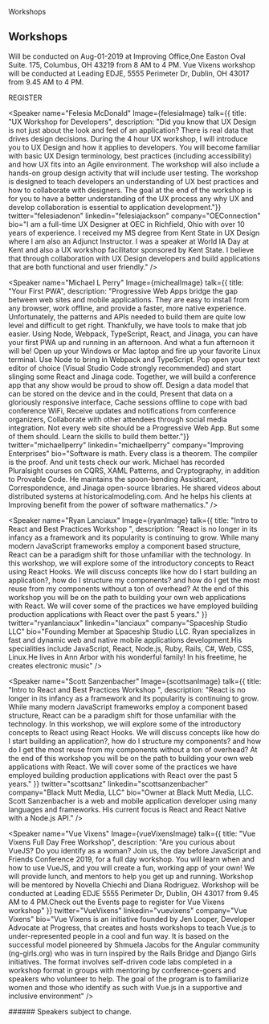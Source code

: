 

<Hidden as="h1">Workshops</Hidden>
<Card>

## Workshops 


Will be conducted on Aug-01-2019 at Improving Office,One Easton Oval Suite. 175, Columbus, OH 43219 from 8 AM to 4 PM.
Vue Vixens workshop will be conducted at Leading EDJE, 5555 Perimeter Dr, Dublin, OH 43017 from 9.45 AM to 4 PM.


</Card>
<Flex flexDirection="row" flexWrap="wrap" alignItems="center" justifyContent="center" style={{ padding: "2rem", width: "" }}>
<ButtonLink
            href="https://www.eventbrite.com/e/javascript-and-friends-conference-registration-60880128102"
            alignSelf="center"
            mr={40}
            target="_blank" rel="noopener noreferrer"
          >
            REGISTER
          </ButtonLink>   
</Flex>
<Flex flexDirection="row" flexWrap="wrap" alignItems="center" justifyContent="center" style={{ padding: "2rem", width: "" }}>

<Speaker name="Felesia McDonald" Image={felesiaImage} talk={{ title: "UX Workshop for Developers", 
description: "Did you know that UX Design is not just about the look and feel of an application? There is real data that drives design decisions. During the 4 hour UX workshop, I will introduce you to UX Design and how it applies to developers. You will become familiar with basic UX Design terminology, best practices (including accessibility) and how UX fits into an Agile environment. The workshop will also include a hands-on group design activity that will include user testing. The workshop is designed to teach developers an understanding of UX best practices and how to collaborate with designers. The goal at the end of the workshop is for you to have a better understanding of the UX process any why UX and develop collaboration is essential to application development."}} 
twitter="felesiadenon" 
linkedin="felesiajackson" 
company="OEConnection" 
bio="I am a full-time UX Designer at OEC in Richfield, Ohio with over 10 years of experience. I received my MS degree from Kent State in UX Design where I am also an Adjunct Instructor. I was a speaker at World IA Day at Kent and also a UX workshop facilitator sponsored by Kent State. I believe that through collaboration with UX Design developers and build applications that are both functional and user friendly."
 /> 

<Speaker name="Michael L Perry" Image={michealImage} talk={{ title: "Your First PWA", 
description: "Progressive Web Apps bridge the gap between web sites and mobile applications. They are easy to install from any browser, work offline, and provide a faster, more native experience. Unfortunately, the patterns and APIs needed to build them are quite low level and difficult to get right. Thankfully, we have tools to make that job easier. Using Node, Webpack, TypeScript, React, and Jinaga, you can have your first PWA up and running in an afternoon. And what a fun afternoon it will be! Open up your Windows or Mac laptop and fire up your favorite Linux terminal. Use Node to bring in Webpack and TypeScript. Pop open your text editor of choice (Visual Studio Code strongly recommended) and start slinging some React and Jinaga code. Together, we will build a conference app that any show would be proud to show off. Design a data model that can be stored on the device and in the could, Present that data on a gloriously responsive interface, Cache sessions offline to cope with bad conference WiFi, Receive updates and notifications from conference organizers, Collaborate with other attendees through social media integration. Not every web site should be a Progressive Web App. But some of them should. Learn the skills to build them better."}} 
twitter="michaellperry" 
linkedin="michaellperry" 
company="Improving Enterprises" 
bio="Software is math. Every class is a theorem. The compiler is the proof. And unit tests check our work. Michael has recorded Pluralsight courses on CQRS, XAML Patterns, and Cryptography, in addition to Provable Code. He maintains the spoon-bending Assisticant, Correspondence, and Jinaga open-source libraries. He shared videos about distributed systems at historicalmodeling.com. And he helps his clients at Improving benefit from the power of software mathematics."
 /> 

<Speaker name="Ryan Lanciaux" Image={ryanImage} talk={{ title: "Intro to React and Best Practices Workshop ", 
description: "React is no longer in its infancy as a framework and its popularity is continuing to grow.  While many modern JavaScript frameworks employ a component based structure, React can be a paradigm shift for those unfamiliar with the technology. In this workshop, we will explore some of the introductory concepts to React using React Hooks. We will discuss concepts like how do I start building an application?, how do I structure my components? and how do I get the most reuse from my components without a ton of overhead? At the end of this workshop you will be on the path to building your own web applications with React.  We will cover some of the practices we have employed building production applications with React over the past 5 years." }} 
twitter="ryanlanciaux" 
linkedin="lanciaux" 
company="Spaceship Studio LLC" 
bio="Founding Member at Spaceship Studio LLC. Ryan specializes in fast and dynamic web and native mobile applications development.His specialities include JavaScript, React, Node.js, Ruby, Rails, C#, Web, CSS, Linux.He lives in Ann Arbor with his wonderful family! In his freetime, he creates electronic music"
 /> 


<Speaker name="Scott Sanzenbacher" Image={scottsanImage} talk={{ title: "Intro to React and Best Practices Workshop ", 
description: "React is no longer in its infancy as a framework and its popularity is continuing to grow.  While many modern JavaScript frameworks employ a component based structure, React can be a paradigm shift for those unfamiliar with the technology. In this workshop, we will explore some of the introductory concepts to React using React Hooks. We will discuss concepts like how do I start building an application?, how do I structure my components? and how do I get the most reuse from my components without a ton of overhead? At the end of this workshop you will be on the path to building your own web applications with React.  We will cover some of the practices we have employed building production applications with React over the past 5 years." }} 
twitter="scottsanz" 
linkedin="scottsanzenbacher" 
company="Black Mutt Media, LLC" 
bio="Owner at Black Mutt Media, LLC. Scott Sanzenbacher is a web and mobile application developer using many languages and frameworks. His current focus is React and React Native with a Node.js API."
 /> 

<Speaker name="Vue Vixens" Image={vueVixensImage} talk={{ title: "Vue Vixens Full Day Free Workshop", 
description: "Are you curious about VueJS? Do you identify as a woman? Join us, the day before JavaScript and Friends Conference 2019, for a full day workshop. You will learn when and how to use VueJS, and you will create a fun, working app of your own! We will provide lunch, and mentors to help you get up and running. Workshop will be mentored by Novella Chiechi and Diana Rodriguez. Workshop will be conducted at Leading EDJE 5555 Perimeter Dr, Dublin, OH 43017 from 9.45 AM to 4 PM.Check out the Events page to register for Vue Vixens workshop" }} 
twitter="VueVixens" 
linkedin="vuevixens" 
company="Vue Vixens" 
bio="Vue Vixens is an initiative founded by Jen Looper, Developer Advocate at Progress, that creates and hosts workshops to teach Vue.js to under-represented people in a cool and fun way. It is based on the successful model pioneered by Shmuela Jacobs for the Angular community (ng-girls.org) who was in turn inspired by the Rails Bridge and Django Girls initiatives. The format involves self-driven code labs completed in a workshop format in groups with mentoring by conference-goers and speakers who volunteer to help. The goal of the program is to familiarize women and those who identify as such with Vue.js in a supportive and inclusive environment"
 /> 

</Flex>
###### Speakers subject to change.



